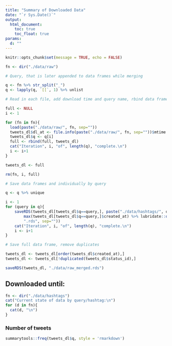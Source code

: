 ```yaml
---
title: "Summary of Downloaded Data"
date: "`r Sys.Date()`"
output:
  html_document:
    toc: true
    toc_float: true
params:
  d: ""
---
```


```r
knitr::opts_chunk$set(message = TRUE, echo = FALSE)
```

```r
fn <- dir("./data/raw")

# Query, that is later appended to data frames while merging

q <- fn %>% str_split("_")
q <- lapply(q, `[[`, 1) %>% unlist

# Read in each file, add download time and query name, rbind data frames

full <- NULL
i <- 1

for (fn in fn){
  load(paste("./data/raw/", fn, sep=""))
  tweets_dl$dl_at <- file.info(paste("./data/raw/", fn, sep=""))$mtime
  tweets_dl$q <- q[i]
  full <- rbind(full, tweets_dl)
  cat("Iteration", i, "of", length(q), "complete.\n")
  i <- i+1
}

tweets_dl <- full

rm(fn, i, full)

# Save data frames and individually by query

q <- q %>% unique

i <- 1
for (query in q){
    saveRDS(tweets_dl[tweets_dl$q==query,], paste("./data/hashtags/", query, "_until_", 
        max(tweets_dl[tweets_dl$q==query,]$created_at) %>% lubridate::date(), 
        ".rds", sep=""))
    cat("Iteration", i, "of", length(q), "complete.\n")
    i <- i+1
}

# Save full data frame, remove duplicates

tweets_dl <- tweets_dl[order(tweets_dl$created_at),]
tweets_dl <- tweets_dl[!duplicated(tweets_dl$status_id),]

saveRDS(tweets_dl, "./data/raw_merged.rds")
```

## Downloaded until:

```r
fn <- dir("./data/hashtags")
cat("Current state of data by query/hashtag:\n")
for (d in fn){
  cat(d, "\n")
}
```

### Number of tweets
```r
summarytools::freq(tweets_dl$q, style = 'rmarkdown')
```
